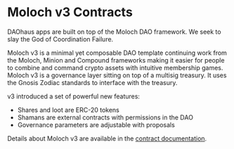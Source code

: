 # Moloch v3 Contracts

DAOhaus apps are built on top of the Moloch DAO framework. We seek to slay the God of Coordination Failure.

Moloch v3 is a minimal yet composable DAO template continuing work from the Moloch, Minion and Compound frameworks making it easier for people to combine and command crypto assets with intuitive membership games. Moloch v3 is a governance layer sitting on top of a multisig treasury. It uses the Gnosis Zodiac standards to interface with the treasury.

v3 introduced a set of powerful new features:

- Shares and loot are ERC-20 tokens
- Shamans are external contracts with permissions in the DAO
- Governance parameters are adjustable with proposals

Details about Moloch v3 are available in the [contract documentation](https://baal-docs.vercel.app/).

